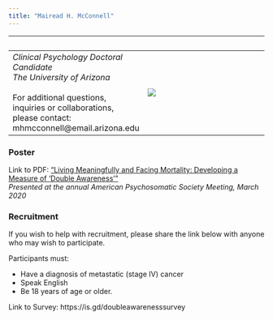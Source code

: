 ```yaml
---
title: "Mairead H. McConnell"
---
```

|                     &nbsp;       |                              &nbsp;                     |
|--------------------------------------------------------------------|-------------------------------------------------------------------------|
|  _Clinical Psychology Doctoral Candidate_ <br> _The University of Arizona_   <br><br> For additional questions, inquiries or collaborations, please contact:  mhmcconnell@email.arizona.edu | ![](/MaireadMcConnell_headshot.jpg) |

### Poster
Link to PDF: ["Living Meaningfully and Facing Mortality: Developing a Measure of 'Double Awareness'"](/APS-2020-poster_McConnell.pdf)<br> 
_Presented at the annual American Psychosomatic Society Meeting, March 2020_


### Recruitment
If you wish to help with recruitment, please share the link below with anyone who may wish to participate. 

Participants must: 
<ul><li>Have a diagnosis of metastatic (stage IV) cancer</li> 
<li>Speak English</li>
<li>Be 18 years of age or older.</li></ul>
 
Link to Survey: https://is.gd/doubleawarenesssurvey
